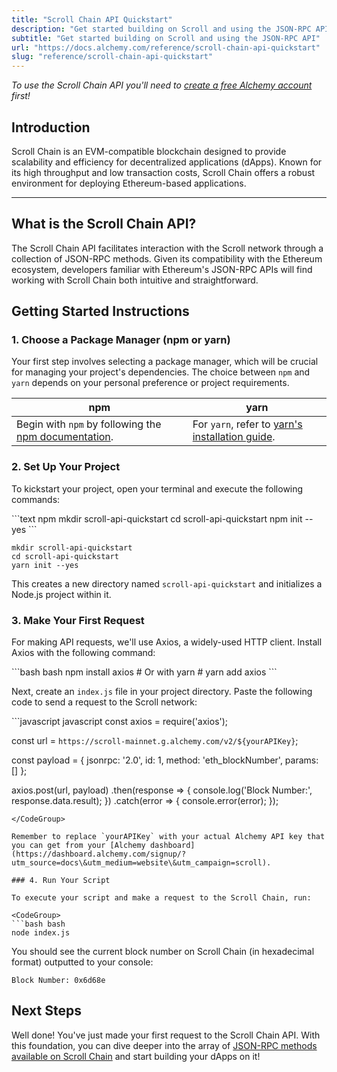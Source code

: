 ```yaml
---
title: "Scroll Chain API Quickstart"
description: "Get started building on Scroll and using the JSON-RPC API"
subtitle: "Get started building on Scroll and using the JSON-RPC API"
url: "https://docs.alchemy.com/reference/scroll-chain-api-quickstart"
slug: "reference/scroll-chain-api-quickstart"
---
```


*To use the Scroll Chain API you'll need to [create a free Alchemy account](https://dashboard.alchemy.com/signup/?utm_source=docs\&utm_medium=website\&utm_campaign=scroll) first!*

## Introduction

Scroll Chain is an EVM-compatible blockchain designed to provide scalability and efficiency for decentralized applications (dApps). Known for its high throughput and low transaction costs, Scroll Chain offers a robust environment for deploying Ethereum-based applications.

***

## What is the Scroll Chain API?

The Scroll Chain API facilitates interaction with the Scroll network through a collection of JSON-RPC methods. Given its compatibility with the Ethereum ecosystem, developers familiar with Ethereum's JSON-RPC APIs will find working with Scroll Chain both intuitive and straightforward.

## Getting Started Instructions

### 1. Choose a Package Manager (npm or yarn)

Your first step involves selecting a package manager, which will be crucial for managing your project's dependencies. The choice between `npm` and `yarn` depends on your personal preference or project requirements.

| npm                                                                                                                       | yarn                                                                                                |
| ------------------------------------------------------------------------------------------------------------------------- | --------------------------------------------------------------------------------------------------- |
| Begin with `npm` by following the [npm documentation](https://docs.npmjs.com/downloading-and-installing-node-js-and-npm). | For `yarn`, refer to [yarn's installation guide](https://classic.yarnpkg.com/lang/en/docs/install). |

### 2. Set Up Your Project

To kickstart your project, open your terminal and execute the following commands:

<CodeGroup>
  ```text npm
  mkdir scroll-api-quickstart
  cd scroll-api-quickstart
  npm init --yes
  ```

  ```text yarn
  mkdir scroll-api-quickstart
  cd scroll-api-quickstart
  yarn init --yes
  ```
</CodeGroup>

This creates a new directory named `scroll-api-quickstart` and initializes a Node.js project within it.

### 3. Make Your First Request

For making API requests, we'll use Axios, a widely-used HTTP client. Install Axios with the following command:

<CodeGroup>
  ```bash bash
  npm install axios
  # Or with yarn
  # yarn add axios
  ```
</CodeGroup>

Next, create an `index.js` file in your project directory. Paste the following code to send a request to the Scroll network:

<CodeGroup>
  ```javascript javascript
  const axios = require('axios');

  const url = `https://scroll-mainnet.g.alchemy.com/v2/${yourAPIKey}`;

  const payload = {
    jsonrpc: '2.0',
    id: 1,
    method: 'eth_blockNumber',
    params: []
  };

  axios.post(url, payload)
    .then(response => {
      console.log('Block Number:', response.data.result);
    })
    .catch(error => {
      console.error(error);
    });
  ```
</CodeGroup>

Remember to replace `yourAPIKey` with your actual Alchemy API key that you can get from your [Alchemy dashboard](https://dashboard.alchemy.com/signup/?utm_source=docs\&utm_medium=website\&utm_campaign=scroll).

### 4. Run Your Script

To execute your script and make a request to the Scroll Chain, run:

<CodeGroup>
  ```bash bash
  node index.js
  ```
</CodeGroup>

You should see the current block number on Scroll Chain (in hexadecimal format) outputted to your console:

```shell
Block Number: 0x6d68e
```

## Next Steps

Well done! You've just made your first request to the Scroll Chain API. With this foundation, you can dive deeper into the array of [JSON-RPC methods available on Scroll Chain](/reference/scroll-chain-api-endpoints) and start building your dApps on it!
